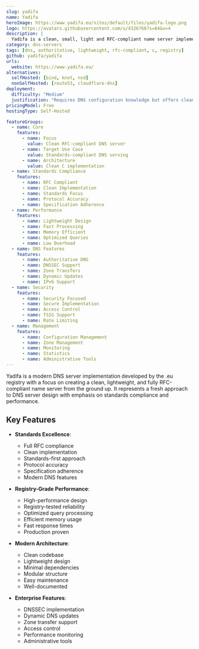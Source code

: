 ```yaml
---
slug: yadifa
name: Yadifa
heroImage: https://www.yadifa.eu/sites/default/files/yadifa-logo.png
logo: https://avatars.githubusercontent.com/u/4326766?s=64&v=4
description: |
  Yadifa is a clean, small, light and RFC-compliant name server implementation developed from scratch by the .eu registry, focusing on performance, security, and standards compliance.
category: dns-servers
tags: [dns, authoritative, lightweight, rfc-compliant, c, registry]
github: yadifa/yadifa
urls:
  website: https://www.yadifa.eu/
alternatives:
  selfHosted: [bind, knot, nsd]
  nonSelfHosted: [route53, cloudflare-dns]
deployment:
  difficulty: "Medium"
  justification: "Requires DNS configuration knowledge but offers clean, standards-compliant implementation."
pricingModel: Free
hostingType: Self-Hosted

featureGroups:
  - name: Core
    features:
      - name: Focus
        value: Clean RFC-compliant DNS server
      - name: Target Use Case
        value: Standards-compliant DNS serving
      - name: Architecture
        value: Clean C implementation
  - name: Standards Compliance
    features:
      - name: RFC Compliant
      - name: Clean Implementation
      - name: Standards Focus
      - name: Protocol Accuracy
      - name: Specification Adherence
  - name: Performance
    features:
      - name: Lightweight Design
      - name: Fast Processing
      - name: Memory Efficient
      - name: Optimized Queries
      - name: Low Overhead
  - name: DNS Features
    features:
      - name: Authoritative DNS
      - name: DNSSEC Support
      - name: Zone Transfers
      - name: Dynamic Updates
      - name: IPv6 Support
  - name: Security
    features:
      - name: Security Focused
      - name: Secure Implementation
      - name: Access Control
      - name: TSIG Support
      - name: Rate Limiting
  - name: Management
    features:
      - name: Configuration Management
      - name: Zone Management
      - name: Monitoring
      - name: Statistics
      - name: Administrative Tools
---
```


Yadifa is a modern DNS server implementation developed by the .eu registry with a focus on creating a clean, lightweight, and fully RFC-compliant name server from the ground up. It represents a fresh approach to DNS server design with emphasis on standards compliance and performance.

## Key Features

- **Standards Excellence**:

  - Full RFC compliance
  - Clean implementation
  - Standards-first approach
  - Protocol accuracy
  - Specification adherence
  - Modern DNS features

- **Registry-Grade Performance**:

  - High-performance design
  - Registry-tested reliability
  - Optimized query processing
  - Efficient memory usage
  - Fast response times
  - Production proven

- **Modern Architecture**:

  - Clean codebase
  - Lightweight design
  - Minimal dependencies
  - Modular structure
  - Easy maintenance
  - Well-documented

- **Enterprise Features**:
  - DNSSEC implementation
  - Dynamic DNS updates
  - Zone transfer support
  - Access control
  - Performance monitoring
  - Administrative tools
